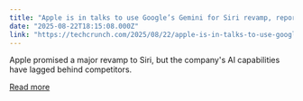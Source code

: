 ```yaml
---
title: "Apple is in talks to use Google’s Gemini for Siri revamp, report says"
date: "2025-08-22T18:15:08.000Z"
link: "https://techcrunch.com/2025/08/22/apple-is-in-talks-to-use-googles-gemini-for-siri-revamp-report-says/"
---
```


Apple promised a major revamp to Siri, but the company's AI capabilities have lagged behind competitors.

[Read more](https://techcrunch.com/2025/08/22/apple-is-in-talks-to-use-googles-gemini-for-siri-revamp-report-says/)
